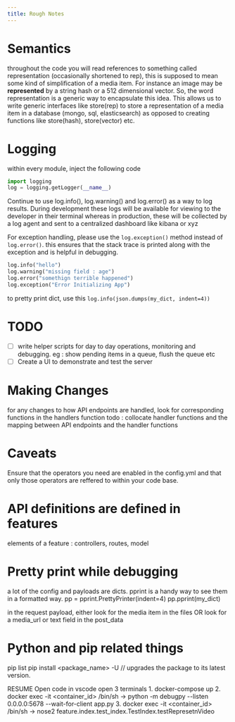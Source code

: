 ```yaml
---
title: Rough Notes
---
```


# Semantics

throughout the code you will read references to something called representation (occasionally shortened to rep), this
is supposed to mean some kind of simplification of a media item.
For instance an image may be **represented** by a string hash or a 512 dimensional vector. So, the word representation is a
generic way to encapsulate this idea. This allows us to write generic interfaces like store(rep) to store a representation
of a media item in a database (mongo, sql, elasticsearch) as opposed to creating functions like store(hash), store(vector) etc.

# Logging

within every module, inject the following code

```python
import logging
log = logging.getLogger(__name__)
```

Continue to use log.info(), log.warning() and log.error() as a way to log results.
During development these logs will be available for viewing to the developer in their terminal whereas in production, these will be collected by a log agent
and sent to a centralized dashboard like kibana or xyz

For exception handling, please use the `log.exception()` method instead of `log.error()`. this ensures that the stack trace is printed along with the exception and is helpful in debugging.

```python
log.info("hello")
log.warning("missing field : age")
log.error("somethign terrible happened")
log.exception("Error Initializing App")
```

to pretty print dict, use this `log.info(json.dumps(my_dict, indent=4))`

# TODO

- [ ] write helper scripts for day to day operations, monitoring and debugging. eg : show pending items in a queue, flush the queue etc
- [ ] Create a UI to demonstrate and test the server

# Making Changes

for any changes to how API endpoints are handled, look for corresponding functions in the handlers function
todo : collocate handler functions and the mapping between API endpoints and the handler functions

# Caveats

Ensure that the operators you need are enabled in the config.yml and that only those operators are reffered to within your code base.

# API definitions are defined in features

elements of a feature :
controllers, routes, model

# Pretty print while debugging

a lot of the config and payloads are dicts. pprint is a handy way to see them in a formatted way.
pp = pprint.PrettyPrinter(indent=4)
pp.pprint(my_dict)

in the request payload, either look for the media item in the files OR look for a media_url or text field in the post_data

# Python and pip related things

pip list
pip install <package_name> -U // upgrades the package to its latest version.

RESUME
Open code in vscode
open 3 terminals 1. docker-compose up 2. docker exec -it <container_id> /bin/sh -> python -m debugpy --listen 0.0.0.0:5678 --wait-for-client app.py 3. docker exec -it <container_id> /bin/sh -> nose2 feature.index.test_index.TestIndex.testRepresetnVideo
